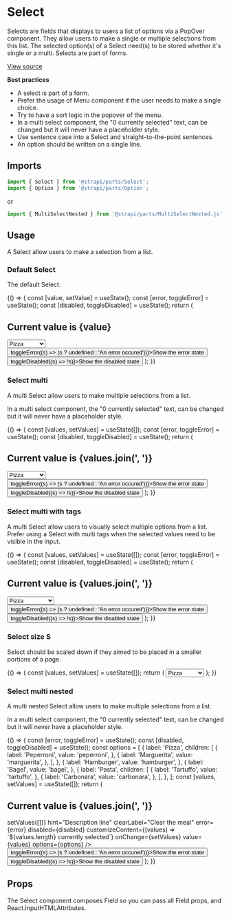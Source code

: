 <!--- Select.stories.mdx --->


<Meta title="Design System/Molecules/Select" component={Select} />

# Select

Selects are fields that displays to users a list of options via a PopOver component. They allow users to make a single or multiple selections from this list. The selected option(s) of a Select need(s) to be stored whether it's single or a multi. Selects are part of forms.

[View source](https://github.com/strapi/parts/tree/develop/packages/strapi-parts/src/Select)

**Best practices**

- A select is part of a form.
- Prefer the usage of Menu component if the user needs to make a single choice.
- Try to have a sort logic in the popover of the menu.
- In a multi select component, the "0 currently selected" text, can be changed but it will never have a placeholder style.
- Use sentence case into a Select and straight-to-the-point sentences.
- An option should be written on a single line.

## Imports

```js
import { Select } from '@strapi/parts/Select';
import { Option } from '@strapi/parts/Option';
```
or
```js
import { MultiSelectNested } from '@strapi/parts/MultiSelectNested.js';
```

## Usage

A Select allow users to make a selection from a list.

### Default Select

The default Select.

<Canvas>
  <Story name="base">
    {() => {
      const [value, setValue] = useState();
      const [error, toggleError] = useState();
      const [disabled, toggleDisabled] = useState();
      return (
        <Stack size={11}>
          <h2>Current value is {value}</h2>
          <Select
            id="select1"
            label="Choose your meal"
            placeholder="Your example"
            hint="Description line"
            onClear={() => setValue(undefined)}
            clearLabel="Clear the meal"
            error={error}
            value={value}
            onChange={setValue}
            disabled={disabled}
            startIcon={<AddIcon />}
          >
            <Option value={'pizza'}>Pizza</Option>
            <Option value={'hamburger'}>Hamburger</Option>
            <Option value={'bagel'}>Bagel</Option>
          </Select>
          <button onClick={() => toggleError((s) => (s ? undefined : 'An error occured'))}>Show the error state</button>
          <button onClick={() => toggleDisabled((s) => !s)}>Show the disabled state</button>
        </Stack>
      );
    }}
  </Story>
</Canvas>

### Select multi

A multi Select allow users to make multiple selections from a list.

In a multi select component, the "0 currently selected" text, can be changed but it will never have a placeholder style.

<Canvas>
  <Story name="multi">
    {() => {
      const [values, setValues] = useState([]);
      const [error, toggleError] = useState();
      const [disabled, toggleDisabled] = useState();
      return (
        <Stack size={11}>
          <h2>Current value is {values.join(', ')}</h2>
          <Select
            id="select1"
            label="Choose your meal"
            placeholder="Your example"
            onClear={() => setValues([])}
            hint="Description line"
            clearLabel="Clear the meal"
            error={error}
            value={values}
            onChange={setValues}
            disabled={disabled}
            customizeContent={(values) => `${values.length} currently selected`}
            multi
          >
            <Option value={'pizza'}>Pizza</Option>
            <Option value={'hamburger'}>Hamburger</Option>
            <Option value={'bagel'}>Bagel</Option>
          </Select>
          <button onClick={() => toggleError((s) => (s ? undefined : 'An error occured'))}>Show the error state</button>
          <button onClick={() => toggleDisabled((s) => !s)}>Show the disabled state</button>
        </Stack>
      );
    }}
  </Story>
</Canvas>

### Select multi with tags

A multi Select allow users to visually select multiple options from a list. Prefer using a Select with multi tags when the selected values need to be visible in the input.

<Canvas>
  <Story name="multi-withTags">
    {() => {
      const [values, setValues] = useState([]);
      const [error, toggleError] = useState();
      const [disabled, toggleDisabled] = useState();
      return (
        <Stack size={11}>
          <h2>Current value is {values.join(', ')}</h2>
          <Select
            id="select1"
            label="Choose your meal"
            placeholder="Your example"
            onClear={() => setValues([])}
            hint="Description line"
            clearLabel="Clear the meal"
            error={error}
            value={values}
            onChange={setValues}
            disabled={disabled}
            customizeContent={(values) => `${values.length} currently selected`}
            multi
            withTags
          >
            <Option value={'pizza'}>Pizza</Option>
            <Option value={'hamburger'}>Hamburger</Option>
            <Option value={'bagel'}>Bagel</Option>
            {Array(20)
              .fill(null)
              .map((_, i) => (
                <Option key={i} value={`${i}`}>
                  Another option
                </Option>
              ))}
          </Select>
          <button onClick={() => toggleError((s) => (s ? undefined : 'An error occured'))}>Show the error state</button>
          <button onClick={() => toggleDisabled((s) => !s)}>Show the disabled state</button>
        </Stack>
      );
    }}
  </Story>
</Canvas>

### Select size S

Select should be scaled down if they aimed to be placed in a smaller portions of a page.

<Canvas>
  <Story name="size-S">
    {() => {
      const [values, setValues] = useState([]);
      return (
        <Stack size={11}>
          <Select
            id="select1"
            label="Choose your meal"
            placeholder="Your example"
            onClear={() => setValues([])}
            hint="Description line"
            clearLabel="Clear the meal"
            error={undefined}
            value={values}
            onChange={setValues}
            disabled={false}
            customizeContent={(values) => `${values.length} currently selected`}
          >
            <Option value={'pizza'}>Pizza</Option>
            <Option value={'hamburger'}>Hamburger</Option>
            <Option value={'bagel'}>Bagel</Option>
          </Select>
        </Stack>
      );
    }}
  </Story>
</Canvas>

### Select multi nested

A multi nested Select allow users to make multiple selections from a list.

In a multi select component, the "0 currently selected" text, can be changed but it will never have a placeholder style.

<Canvas>
  <Story name="multi-nested">
    {() => {
      const [error, toggleError] = useState();
      const [disabled, toggleDisabled] = useState();
      const options = [
        {
          label: 'Pizza',
          children: [
            {
              label: 'Peperroni',
              value: 'peperroni',
            },
            {
              label: 'Marguerita',
              value: 'marguerita',
            },
          ],
        },
        {
          label: 'Hamburger',
          value: 'hamburger',
        },
        {
          label: 'Bagel',
          value: 'bagel',
        },
        {
          label: 'Pasta',
          children: [
            {
              label: 'Tartuffo',
              value: 'tartuffo',
            },
            {
              label: 'Carbonara',
              value: 'carbonara',
            },
          ],
        },
      ];
      const [values, setValues] = useState([]);
      return (
        <Stack size={11}>
          <h2>Current value is {values.join(', ')}</h2>
          <MultiSelectNested
            id="select1"
            label="Choose your meal"
            placeholder="Your example"
            onClear={() => setValues([])}
            hint="Description line"
            clearLabel="Clear the meal"
            error={error}
            disabled={disabled}
            customizeContent={(values) => `${values.length} currently selected`}
            onChange={setValues}
            value={values}
            options={options}
          />
          <button onClick={() => toggleError((s) => (s ? undefined : 'An error occured'))}>Show the error state</button>
          <button onClick={() => toggleDisabled((s) => !s)}>Show the disabled state</button>
        </Stack>
      );
    }}
  </Story>
</Canvas>

## Props

The Select component composes Field so you can pass all Field props, and React.InputHTMLAttributes.

<ArgsTable of={Select} />
